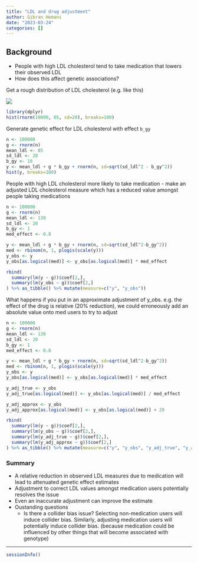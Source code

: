 ```yaml
---
title: "LDL and drug adjustment"
author: Gibran Hemani
date: "2023-03-24"
categories: []
---
```


## Background

-   People with high LDL cholesterol tend to take medication that lowers their observed LDL
-   How does this affect genetic associations?

Get a rough distribution of LDL cholesterol (e.g. like this)

![](https://www.researchgate.net/publication/358644627/figure/fig3/AS:1124416071188480@1645093090168/Distribution-of-LDL-cholesterol-measurements-in-VRONI-Distribution-of-LDL-cholesterol.png)

```r
library(dplyr)
hist(rnorm(10000, 85, sd=20), breaks=100)
```

Generate genetic effect for LDL cholesterol with effect `b_gy`

```r
n <- 100000
g <- rnorm(n)
mean_ldl <- 85
sd_ldl <- 20
b_gy <- 10
y <- mean_ldl + g * b_gy + rnorm(n, sd=sqrt(sd_ldl^2 - b_gy^2))
hist(y, breaks=100)
```

People with high LDL cholesterol more likely to take medication - make an adjusted LDL cholesterol measure which has a reduced value amongst people taking medications

```r
n <- 100000
g <- rnorm(n)
mean_ldl <- 130
sd_ldl <- 20
b_gy <- 1
med_effect <- 0.8

y <- mean_ldl + g * b_gy + rnorm(n, sd=sqrt(sd_ldl^2-b_gy^2))
med <- rbinom(n, 1, plogis(scale(y)))
y_obs <- y
y_obs[as.logical(med)] <- y_obs[as.logical(med)] * med_effect

rbind(
  summary(lm(y ~ g))$coef[2,],
  summary(lm(y_obs ~ g))$coef[2,]
) %>% as_tibble() %>% mutate(measure=c("y", "y_obs"))
```

What happens if you put in an approximate adjustment of y_obs. e.g. the effect of the drug is relative (20% reduction), we could erroneously add an absolute value onto med users to try to adjust

```r
n <- 100000
g <- rnorm(n)
mean_ldl <- 130
sd_ldl <- 20
b_gy <- 1
med_effect <- 0.8

y <- mean_ldl + g * b_gy + rnorm(n, sd=sqrt(sd_ldl^2-b_gy^2))
med <- rbinom(n, 1, plogis(scale(y)))
y_obs <- y
y_obs[as.logical(med)] <- y_obs[as.logical(med)] * med_effect

y_adj_true <- y_obs
y_adj_true[as.logical(med)] <- y_obs[as.logical(med)] / med_effect

y_adj_approx <- y_obs
y_adj_approx[as.logical(med)] <- y_obs[as.logical(med)] + 20

rbind(
  summary(lm(y ~ g))$coef[2,],
  summary(lm(y_obs ~ g))$coef[2,],
  summary(lm(y_adj_true ~ g))$coef[2,],
  summary(lm(y_adj_approx ~ g))$coef[2,]
) %>% as_tibble() %>% mutate(measure=c("y", "y_obs", "y_adj_true", "y_adj_approx"))
```

### Summary

-   A relative reduction in observed LDL measures due to medication will lead to attenuated genetic effect estimates
-   Adjustment to correct LDL values amongst medication users potentially resolves the issue
-   Even an inaccurate adjustment can improve the estimate
-   Oustanding questions
    -   Is there a collider bias issue? Selecting non-medication users will induce collider bias. Similarly, adjusting medication users will potentially induce collider bias. (because medication could be influenced by other things that will become associated with genotype)

---

```r
sessionInfo()
```
